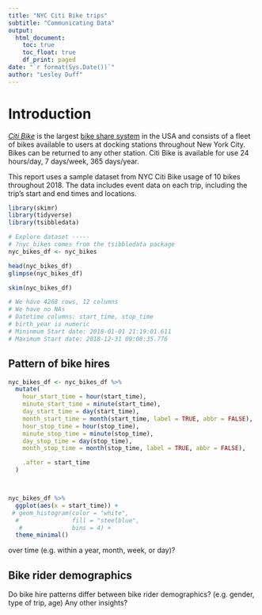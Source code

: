 ```yaml
---
title: "NYC Citi Bike trips"
subtitle: "Communicating Data"
output:
  html_document:
    toc: true
    toc_float: true
    df_print: paged
date: "`r format(Sys.Date())`"
author: "Lesley Duff"
---
```

# Introduction

[*Citi Bike*](https://ride.citibikenyc.com/about) is the largest [bike share system](https://en.wikipedia.org/wiki/Bicycle-sharing_system) in the USA and consists of a fleet of bikes available to users at docking stations throughout New York City. Bikes can be returned to any other station. Citi Bike is available for use 24 hours/day, 7 days/week, 365 days/year.

This report uses a sample dataset from NYC Citi Bike usage of 10 bikes throughout 2018. The data includes event data on each trip, including the trip's start and end times and locations. 

```r
library(skimr)
library(tidyverse)
library(tsibbledata)
```

```r
# Explore dataset -----
# ?nyc_bikes comes from the tsibbledata package
nyc_bikes_df <- nyc_bikes

head(nyc_bikes_df)
glimpse(nyc_bikes_df)

skim(nyc_bikes_df)

# We have 4268 rows, 12 columns
# We have no NAs 
# Datetime columns: start_time, stop_time
# birth_year is numeric
# Mininmum Start date: 2018-01-01 21:19:01.611
# Maximum Start date: 2018-12-31 09:08:35.776

```

## Pattern of bike hires

```r
nyc_bikes_df <- nyc_bikes_df %>%
  mutate(
    hour_start_time = hour(start_time),
    minute_start_time = minute(start_time),
    day_start_time = day(start_time),
    month_start_time = month(start_time, label = TRUE, abbr = FALSE),
    hour_stop_time = hour(stop_time),
    minute_stop_time = minute(stop_time),
    day_stop_time = day(stop_time),
    month_stop_time = month(stop_time, label = TRUE, abbr = FALSE),

    .after = start_time
  )



nyc_bikes_df %>% 
  ggplot(aes(x = start_time)) +
 # geom_histogram(color = "white", 
  #               fill = "steelblue",
   #              bins = 4) +
  theme_minimal()
```


over time (e.g. within a year, month, week, or day)?

## Bike rider demographics

Do bike hire patterns differ between bike rider demographics? (e.g. gender, type of trip, age)
Any other insights?